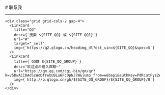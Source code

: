 
<BaseLayout title="Friend">
  <BaseCard title="Friend">
# 联系我

---

    <div class="grid grid-cols-2 gap-4">
      <LinkCard
        title="QQ"
        desc={`搜索 ${SITE_QQ} 或 ${SITE_QQ1}`}
        url="#"
        target="_self"
        img={`https://q2.qlogo.cn/headimg_dl?dst_uin=${SITE_QQ}&spec=5`}
      />
      <LinkCard
        title={`QQ群 ${SITE_QQ_GROUP}`}
        desc="欢迎点击进入群聊~"
        url="https://qm.qq.com/cgi-bin/qm/qr?k=v5DwACIOAdSzWoDfrwbUBLu6FcDpNJ7W&jump_from=webapi&authKey=PdRcutFys2A+ydVHkJBa47R670SWuMEx1PfSJi1ehpGb4vXEk/ie3iwxcHpjTy9w"
        img={`http://p.qlogo.cn/gh/${SITE_QQ_GROUP}/${SITE_QQ_GROUP}/0`}
      />
    </div>

  </BaseCard>
</BaseLayout>
